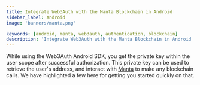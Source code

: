 ```yaml
---
title: Integrate Web3Auth with the Manta Blockchain in Android
sidebar_label: Android
image: 'banners/manta.png'

keywords: [android, manta, web3auth, authentication, blockchain]
description: 'Integrate Web3Auth with the Manta Blockchain in Android | Documentation - Web3Auth'
---
```



<SEO
  title="Integrate Web3Auth with the Manta Blockchain in Android"
  description="Integrate Web3Auth with the Manta Blockchain in Android | Documentation - Web3Auth"
  image="https://web3auth.io/docs/banners/manta.png"
  slug="/embedded-wallets/connect-blockchain/evm/manta/android"
/>

While using the Web3Auth Android SDK, you get the private key within the user scope after successful authorization. This private key can be used to retrieve the user's address, and interact with [Manta](https://manta.network/) to make any blockchain calls. We have highlighted a few here for getting you started quickly on that.

<EVMInteraction />
